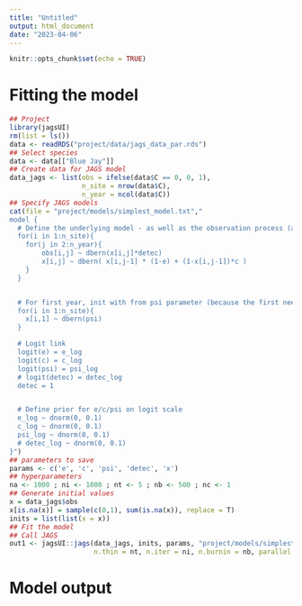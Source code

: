 ```yaml
---
title: "Untitled"
output: html_document
date: "2023-04-06"
---
```


```r
knitr::opts_chunk$set(echo = TRUE)
```

# Fitting the model

```r
## Project
library(jagsUI)
rm(list = ls())
data <- readRDS("project/data/jags_data_par.rds")
## Select species
data <- data[["Blue Jay"]]
## Create data for JAGS model
data_jags <- list(obs = ifelse(data$C == 0, 0, 1),
                  n_site = nrow(data$C),
                  n_year = ncol(data$C))
## Specify JAGS models
cat(file = "project/models/simplest_model.txt","
model {
  # Define the underlying model - as well as the observation process (although not used here - d = 1)
  for(i in 1:n_site){
    for(j in 2:n_year){
        obs[i,j] ~ dbern(x[i,j]*detec)
        x[i,j] ~ dbern( x[i,j-1] * (1-e) + (1-x[i,j-1])*c )
    }
  }


  # For first year, init with from psi parameter (because the first needs to be fitted)
  for(i in 1:n_site){
    x[i,1] ~ dbern(psi)
  }

  # Logit link
  logit(e) = e_log
  logit(c) = c_log
  logit(psi) = psi_log
  # logit(detec) = detec_log
  detec = 1


  # Define prior for e/c/psi on logit scale
  e_log ~ dnorm(0, 0.1)
  c_log ~ dnorm(0, 0.1)
  psi_log ~ dnorm(0, 0.1)
  # detec_log ~ dnorm(0, 0.1)
}")
## parameters to save
params <- c('e', 'c', 'psi', 'detec', 'x')
## hyperparameters
na <- 1000 ; ni <- 1000 ; nt <- 5 ; nb <- 500 ; nc <- 1
## Generate initial values
x = data_jags$obs
x[is.na(x)] = sample(c(0,1), sum(is.na(x)), replace = T)
inits = list(list(x = x))
## Fit the model
## Call JAGS
out1 <- jagsUI::jags(data_jags, inits, params, "project/models/simplest_model.txt", n.adapt = na, n.chains = nc,
                     n.thin = nt, n.iter = ni, n.burnin = nb, parallel = TRUE)

```

# Model output


